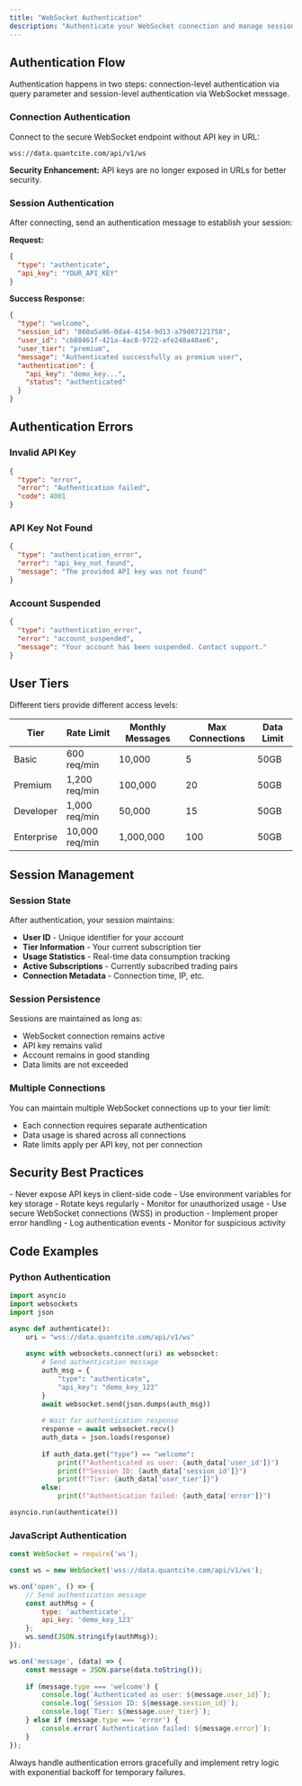 ```yaml
---
title: "WebSocket Authentication"
description: "Authenticate your WebSocket connection and manage session state"
---
```


## Authentication Flow

Authentication happens in two steps: connection-level authentication via query parameter and session-level authentication via WebSocket message.

### Connection Authentication

Connect to the secure WebSocket endpoint without API key in URL:
```
wss://data.quantcite.com/api/v1/ws
```

**Security Enhancement:** API keys are no longer exposed in URLs for better security.

### Session Authentication

After connecting, send an authentication message to establish your session:

**Request:**
```json
{
  "type": "authenticate",
  "api_key": "YOUR_API_KEY"
}
```

**Success Response:**
```json
{
  "type": "welcome",
  "session_id": "860a5a96-0da4-4154-9d13-a79d07121758",
  "user_id": "cb88461f-421a-4ac8-9722-afe248a40ae6",
  "user_tier": "premium",
  "message": "Authenticated successfully as premium user",
  "authentication": {
    "api_key": "demo_key...",
    "status": "authenticated"
  }
}
```

## Authentication Errors

### Invalid API Key
```json
{
  "type": "error",
  "error": "Authentication failed",
  "code": 4001
}
```

### API Key Not Found
```json
{
  "type": "authentication_error",
  "error": "api_key_not_found", 
  "message": "The provided API key was not found"
}
```

### Account Suspended
```json
{
  "type": "authentication_error",
  "error": "account_suspended",
  "message": "Your account has been suspended. Contact support."
}
```

## User Tiers

Different tiers provide different access levels:

| Tier | Rate Limit | Monthly Messages | Max Connections | Data Limit |
|------|------------|------------------|-----------------|------------|
| Basic | 600 req/min | 10,000 | 5 | 50GB |
| Premium | 1,200 req/min | 100,000 | 20 | 50GB |
| Developer | 1,000 req/min | 50,000 | 15 | 50GB |
| Enterprise | 10,000 req/min | 1,000,000 | 100 | 50GB |

## Session Management

### Session State

After authentication, your session maintains:
- **User ID** - Unique identifier for your account
- **Tier Information** - Your current subscription tier
- **Usage Statistics** - Real-time data consumption tracking
- **Active Subscriptions** - Currently subscribed trading pairs
- **Connection Metadata** - Connection time, IP, etc.

### Session Persistence

Sessions are maintained as long as:
- WebSocket connection remains active
- API key remains valid
- Account remains in good standing
- Data limits are not exceeded

### Multiple Connections

You can maintain multiple WebSocket connections up to your tier limit:
- Each connection requires separate authentication
- Data usage is shared across all connections
- Rate limits apply per API key, not per connection

## Security Best Practices

<CardGroup cols={2}>
  <Card title="API Key Security" icon="key">
    - Never expose API keys in client-side code
    - Use environment variables for key storage
    - Rotate keys regularly
    - Monitor for unauthorized usage
  </Card>
  
  <Card title="Connection Security" icon="shield">
    - Use secure WebSocket connections (WSS) in production
    - Implement proper error handling
    - Log authentication events
    - Monitor for suspicious activity
  </Card>
</CardGroup>

## Code Examples

### Python Authentication
```python
import asyncio
import websockets
import json

async def authenticate():
    uri = "wss://data.quantcite.com/api/v1/ws"
    
    async with websockets.connect(uri) as websocket:
        # Send authentication message
        auth_msg = {
            "type": "authenticate",
            "api_key": "demo_key_123"
        }
        await websocket.send(json.dumps(auth_msg))
        
        # Wait for authentication response
        response = await websocket.recv()
        auth_data = json.loads(response)
        
        if auth_data.get("type") == "welcome":
            print(f"Authenticated as user: {auth_data['user_id']}")
            print(f"Session ID: {auth_data['session_id']}")
            print(f"Tier: {auth_data['user_tier']}")
        else:
            print(f"Authentication failed: {auth_data['error']}")

asyncio.run(authenticate())
```

### JavaScript Authentication
```javascript
const WebSocket = require('ws');

const ws = new WebSocket('wss://data.quantcite.com/api/v1/ws');

ws.on('open', () => {
    // Send authentication message
    const authMsg = {
        type: 'authenticate',
        api_key: 'demo_key_123'
    };
    ws.send(JSON.stringify(authMsg));
});

ws.on('message', (data) => {
    const message = JSON.parse(data.toString());
    
    if (message.type === 'welcome') {
        console.log(`Authenticated as user: ${message.user_id}`);
        console.log(`Session ID: ${message.session_id}`);
        console.log(`Tier: ${message.user_tier}`);
    } else if (message.type === 'error') {
        console.error(`Authentication failed: ${message.error}`);
    }
});
```

<Note>
  Always handle authentication errors gracefully and implement retry logic with exponential backoff for temporary failures.
</Note>
